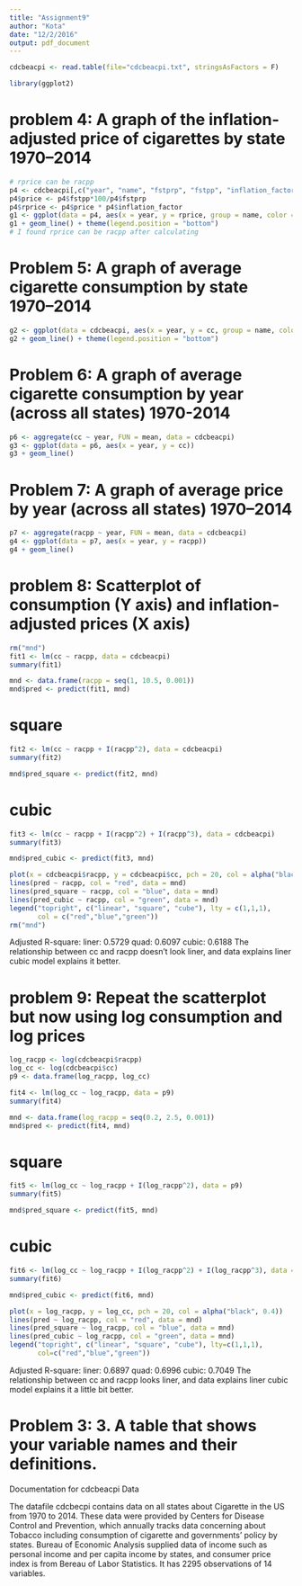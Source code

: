 ```yaml
---
title: "Assignment9"
author: "Kota"
date: "12/2/2016"
output: pdf_document
---
```

```r
cdcbeacpi <- read.table(file="cdcbeacpi.txt", stringsAsFactors = F)
```
```r
library(ggplot2)
```

# problem 4: A graph of the inflation-adjusted price of cigarettes by state 1970–2014
```r
# rprice can be racpp
p4 <- cdcbeacpi[,c("year", "name", "fstprp", "fstpp", "inflation_factor")]
p4$price <- p4$fstpp*100/p4$fstprp
p4$rprice <- p4$price * p4$inflation_factor
g1 <- ggplot(data = p4, aes(x = year, y = rprice, group = name, color = name))
g1 + geom_line() + theme(legend.position = "bottom")
# I found rprice can be racpp after calculating
```

# Problem 5: A graph of average cigarette consumption by state 1970–2014
```r
g2 <- ggplot(data = cdcbeacpi, aes(x = year, y = cc, group = name, color = name))
g2 + geom_line() + theme(legend.position = "bottom")
```

# Problem 6: A graph of average cigarette consumption by year (across all states) 1970-2014
```r
p6 <- aggregate(cc ~ year, FUN = mean, data = cdcbeacpi)
g3 <- ggplot(data = p6, aes(x = year, y = cc))
g3 + geom_line()
```

# Problem 7: A graph of average price by year (across all states) 1970–2014
```r
p7 <- aggregate(racpp ~ year, FUN = mean, data = cdcbeacpi)
g4 <- ggplot(data = p7, aes(x = year, y = racpp))
g4 + geom_line()
```

# problem 8: Scatterplot of consumption (Y axis) and inflation-adjusted prices (X axis) 
```r
rm("mnd")
fit1 <- lm(cc ~ racpp, data = cdcbeacpi)
summary(fit1)

mnd <- data.frame(racpp = seq(1, 10.5, 0.001))
mnd$pred <- predict(fit1, mnd)
```

# square
```r
fit2 <- lm(cc ~ racpp + I(racpp^2), data = cdcbeacpi)
summary(fit2)

mnd$pred_square <- predict(fit2, mnd)
```

# cubic
```r
fit3 <- lm(cc ~ racpp + I(racpp^2) + I(racpp^3), data = cdcbeacpi)
summary(fit3)

mnd$pred_cubic <- predict(fit3, mnd)

plot(x = cdcbeacpi$racpp, y = cdcbeacpi$cc, pch = 20, col = alpha("black", 0.4))
lines(pred ~ racpp, col = "red", data = mnd)
lines(pred_square ~ racpp, col = "blue", data = mnd)
lines(pred_cubic ~ racpp, col = "green", data = mnd)
legend("topright", c("linear", "square", "cube"), lty = c(1,1,1),
       col = c("red","blue","green"))
rm("mnd")
```

Adjusted R-square: liner: 0.5729  quad: 0.6097  cubic: 0.6188
The relationship between cc and racpp doesn’t look liner, and data explains liner cubic model explains it better. 

# problem 9: Repeat the scatterplot but now using log consumption and log prices 
```r
log_racpp <- log(cdcbeacpi$racpp)
log_cc <- log(cdcbeacpi$cc)
p9 <- data.frame(log_racpp, log_cc)
```

```r
fit4 <- lm(log_cc ~ log_racpp, data = p9)
summary(fit4)

mnd <- data.frame(log_racpp = seq(0.2, 2.5, 0.001))
mnd$pred <- predict(fit4, mnd)
```

# square
```r
fit5 <- lm(log_cc ~ log_racpp + I(log_racpp^2), data = p9)
summary(fit5)

mnd$pred_square <- predict(fit5, mnd)
```

# cubic
```r
fit6 <- lm(log_cc ~ log_racpp + I(log_racpp^2) + I(log_racpp^3), data = p9)
summary(fit6)

mnd$pred_cubic <- predict(fit6, mnd)

plot(x = log_racpp, y = log_cc, pch = 20, col = alpha("black", 0.4))
lines(pred ~ log_racpp, col = "red", data = mnd)
lines(pred_square ~ log_racpp, col = "blue", data = mnd)
lines(pred_cubic ~ log_racpp, col = "green", data = mnd)
legend("topright", c("linear", "square", "cube"), lty=c(1,1,1),
       col=c("red","blue","green"))
```

Adjusted R-square: liner: 0.6897  quad: 0.6996  cubic: 0.7049
The relationship between cc and racpp looks liner, and data explains liner cubic model explains it a little bit better. 

# Problem 3: 3.	A table that shows your variable names and their definitions.

Documentation for cdcbeacpi Data

The datafile cdcbecpi contains data on all states about Cigarette in the US from 1970 to 2014. These data were provided by Centers for Disease Control and Prevention, which annually tracks data concerning about Tobacco including consumption of cigarette and governments’ policy by states. Bureau of Economic Analysis supplied data of income such as personal income and per capita income by states, and consumer price index is from Bereau of Labor Statistics. It has 2295 observations of 14 variables.
